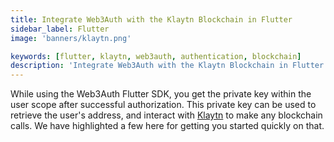 ```yaml
---
title: Integrate Web3Auth with the Klaytn Blockchain in Flutter
sidebar_label: Flutter
image: 'banners/klaytn.png'

keywords: [flutter, klaytn, web3auth, authentication, blockchain]
description: 'Integrate Web3Auth with the Klaytn Blockchain in Flutter | Documentation - Web3Auth'
---
```



<SEO
  title="Integrate Web3Auth with the Klaytn Blockchain in Flutter"
  description="Integrate Web3Auth with the Klaytn Blockchain in Flutter | Documentation - Web3Auth"
  image="https://web3auth.io/docs/banners/klaytn.png"
  slug="/embedded-wallets/connect-blockchain/evm/klaytn/flutter"
/>

While using the Web3Auth Flutter SDK, you get the private key within the user scope after successful authorization. This private key can be used to retrieve the user's address, and interact with [Klaytn](https://klaytn.foundation) to make any blockchain calls. We have highlighted a few here for getting you started quickly on that.

<EVMInteraction />
